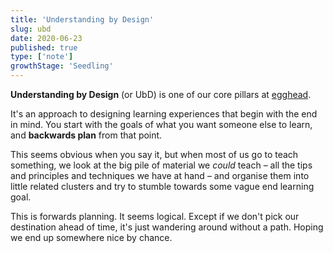 ```yaml
---
title: 'Understanding by Design'
slug: ubd
date: 2020-06-23
published: true
type: ['note']
growthStage: 'Seedling'
---
```


**Understanding by Design** (or UbD) is one of our core pillars at [egghead](https://egghead.io/).

It's an approach to designing learning experiences that begin with the end in mind. You start with the goals of what you want someone else to learn, and **backwards plan** from that point.

This seems obvious when you say it, but when most of us go to teach something, we look at the big pile of material we *could* teach – all the tips and principles and techniques we have at hand – and organise them into little related clusters and try to stumble towards some vague end learning goal.

This is forwards planning. It seems logical. Except if we don't pick our destination ahead of time, it's just wandering around without a path. Hoping we end up somewhere nice by chance.



